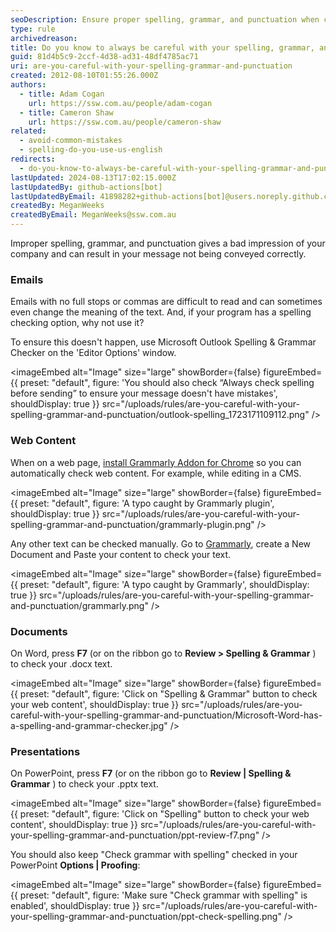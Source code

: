 ```yaml
---
seoDescription: Ensure proper spelling, grammar, and punctuation when creating web content to convey your message effectively.
type: rule
archivedreason:
title: Do you know to always be careful with your spelling, grammar, and punctuation?
guid: 81d4b5c9-2ccf-4d38-ad31-48df4785ac71
uri: are-you-careful-with-your-spelling-grammar-and-punctuation
created: 2012-08-10T01:55:26.000Z
authors:
  - title: Adam Cogan
    url: https://ssw.com.au/people/adam-cogan
  - title: Cameron Shaw
    url: https://ssw.com.au/people/cameron-shaw
related:
  - avoid-common-mistakes
  - spelling-do-you-use-us-english
redirects:
  - do-you-know-to-always-be-careful-with-your-spelling-grammar-and-punctuation
lastUpdated: 2024-08-13T17:02:15.000Z
lastUpdatedBy: github-actions[bot]
lastUpdatedByEmail: 41898282+github-actions[bot]@users.noreply.github.com
createdBy: MeganWeeks
createdByEmail: MeganWeeks@ssw.com.au
---
```


Improper spelling, grammar, and punctuation gives a bad impression of your company and can result in your message not being conveyed correctly.
### Emails

Emails with no full stops or commas are difficult to read and can sometimes even change the meaning of the text. And, if your program has a spelling checking option, why not use it?

To ensure this doesn't happen, use Microsoft Outlook Spelling & Grammar Checker on the 'Editor Options' window.


<imageEmbed
  alt="Image"
  size="large"
  showBorder={false}
  figureEmbed={{
    preset: "default",
    figure: 'You should also check “Always check spelling before sending” to ensure your message doesn\'t have mistakes',
    shouldDisplay: true
  }}
  src="/uploads/rules/are-you-careful-with-your-spelling-grammar-and-punctuation/outlook-spelling_1723171109112.png"
/>

### Web Content

When on a web page, [install Grammarly Addon for Chrome](https://chrome.google.com/webstore/detail/grammarly-for-chrome/kbfnbcaeplbcioakkpcpgfkobkghlhen) so you can automatically check web content. For example, while editing in a CMS.


<imageEmbed
  alt="Image"
  size="large"
  showBorder={false}
  figureEmbed={{
    preset: "default",
    figure: 'A typo caught by Grammarly plugin',
    shouldDisplay: true
  }}
  src="/uploads/rules/are-you-careful-with-your-spelling-grammar-and-punctuation/grammarly-plugin.png"
/>

Any other text can be checked manually. Go to [Grammarly](https://app.grammarly.com), create a New Document and Paste your content to check your text.


<imageEmbed
  alt="Image"
  size="large"
  showBorder={false}
  figureEmbed={{
    preset: "default",
    figure: 'A typo caught by Grammarly',
    shouldDisplay: true
  }}
  src="/uploads/rules/are-you-careful-with-your-spelling-grammar-and-punctuation/grammarly.png"
/>

### Documents

On Word, press **F7** (or on the ribbon go to **Review &gt; Spelling & Grammar** ) to check your .docx text.


<imageEmbed
  alt="Image"
  size="large"
  showBorder={false}
  figureEmbed={{
    preset: "default",
    figure: 'Click on "Spelling & Grammar" button to check your web content',
    shouldDisplay: true
  }}
  src="/uploads/rules/are-you-careful-with-your-spelling-grammar-and-punctuation/Microsoft-Word-has-a-spelling-and-grammar-checker.jpg"
/>

### Presentations

On PowerPoint, press **F7** (or on the ribbon go to **Review | Spelling & Grammar** ) to check your .pptx text.


<imageEmbed
  alt="Image"
  size="large"
  showBorder={false}
  figureEmbed={{
    preset: "default",
    figure: 'Click on "Spelling" button to check your web content',
    shouldDisplay: true
  }}
  src="/uploads/rules/are-you-careful-with-your-spelling-grammar-and-punctuation/ppt-review-f7.png"
/>

You should also keep "Check grammar with spelling" checked in your PowerPoint **Options | Proofing**:


<imageEmbed
  alt="Image"
  size="large"
  showBorder={false}
  figureEmbed={{
    preset: "default",
    figure: 'Make sure "Check grammar with spelling" is enabled',
    shouldDisplay: true
  }}
  src="/uploads/rules/are-you-careful-with-your-spelling-grammar-and-punctuation/ppt-check-spelling.png"
/>
